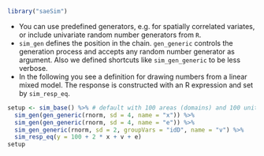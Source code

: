 ```r
library("saeSim")
```

- You can use predefined generators, e.g. for spatially correlated variates, or include univariate random number generators from `R`.
- `sim_gen` defines the position in the chain. `gen_generic` controls the generation process and accepts any random number generator as argument. Also we defined shortcuts like `sim_gen_generic` to be less verbose.
- In the following you see a definition for drawing numbers from a linear mixed model. The response is constructed with an R expression and set by `sim_resp_eq`.

```r
setup <- sim_base() %>% # default with 100 areas (domains) and 100 units each
  sim_gen(gen_generic(rnorm, sd = 4, name = "x")) %>% 
  sim_gen(gen_generic(rnorm, sd = 4, name = "e")) %>%
  sim_gen_generic(rnorm, sd = 2, groupVars = "idD", name = "v") %>%
  sim_resp_eq(y = 100 + 2 * x + v + e)
setup
```

